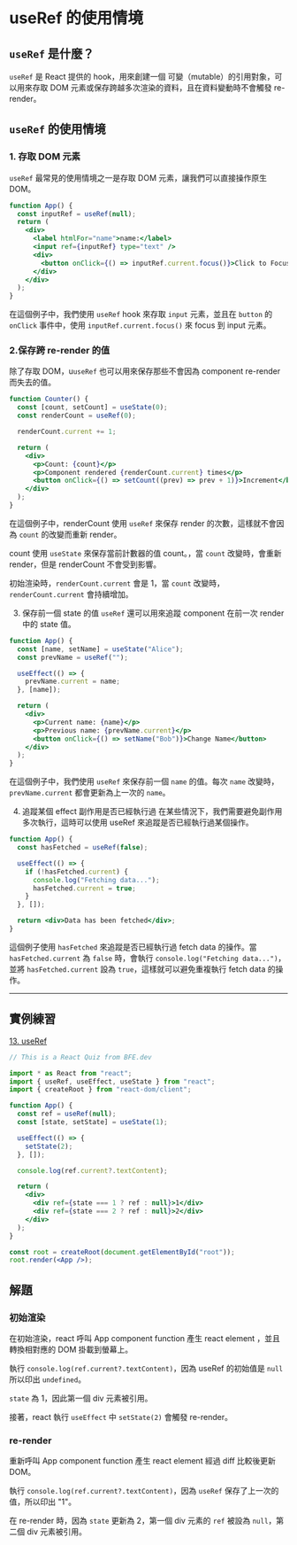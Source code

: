 # useRef 的使用情境

## `useRef` 是什麼？

`useRef` 是 React 提供的 hook，用來創建一個 可變（mutable）的引用對象，可以用來存取 DOM 元素或保存跨越多次渲染的資料，且在資料變動時不會觸發 re-render。

## `useRef` 的使用情境

### 1. 存取 DOM 元素

`useRef` 最常見的使用情境之一是存取 DOM 元素，讓我們可以直接操作原生 DOM。

```jsx live title="index.jsx"
function App() {
  const inputRef = useRef(null);
  return (
    <div>
      <label htmlFor="name">name:</label>
      <input ref={inputRef} type="text" />
      <div>
        <button onClick={() => inputRef.current.focus()}>Click to Focus</button>
      </div>
    </div>
  );
}
```

在這個例子中，我們使用 `useRef` hook 來存取 `input` 元素，並且在 `button` 的 `onClick` 事件中，使用 `inputRef.current.focus()` 來 focus 到 input 元素。

### 2.保存跨 re-render 的值

除了存取 DOM，u`useRef` 也可以用來保存那些不會因為 component re-render 而失去的值。

```jsx live title="index.jsx"
function Counter() {
  const [count, setCount] = useState(0);
  const renderCount = useRef(0);

  renderCount.current += 1;

  return (
    <div>
      <p>Count: {count}</p>
      <p>Component rendered {renderCount.current} times</p>
      <button onClick={() => setCount((prev) => prev + 1)}>Increment</button>
    </div>
  );
}
```

在這個例子中，renderCount 使用 `useRef` 來保存 render 的次數，這樣就不會因為 `count` 的改變而重新 render。

count 使用 `useState` 來保存當前計數器的值 count。，當 `count` 改變時，會重新 render，但是 renderCount 不會受到影響。

初始渲染時，`renderCount.current` 會是 1，當 `count` 改變時，`renderCount.current` 會持續增加。

3. 保存前一個 state 的值
   `useRef` 還可以用來追蹤 component 在前一次 render 中的 state 值。

```jsx live title="index.jsx"
function App() {
  const [name, setName] = useState("Alice");
  const prevName = useRef("");

  useEffect(() => {
    prevName.current = name;
  }, [name]);

  return (
    <div>
      <p>Current name: {name}</p>
      <p>Previous name: {prevName.current}</p>
      <button onClick={() => setName("Bob")}>Change Name</button>
    </div>
  );
}
```

在這個例子中，我們使用 `useRef` 來保存前一個 `name` 的值。每次 `name` 改變時，`prevName.current` 都會更新為上一次的 `name`。

4. 追蹤某個 effect 副作用是否已經執行過
   在某些情況下，我們需要避免副作用多次執行，這時可以使用 useRef 來追蹤是否已經執行過某個操作。

```jsx live title="index.jsx"
function App() {
  const hasFetched = useRef(false);

  useEffect(() => {
    if (!hasFetched.current) {
      console.log("Fetching data...");
      hasFetched.current = true;
    }
  }, []);

  return <div>Data has been fetched</div>;
}
```

這個例子使用 `hasFetched` 來追蹤是否已經執行過 fetch data 的操作。當 `hasFetched.current` 為 `false` 時，會執行 `console.log("Fetching data...")`，並將 `hasFetched.current` 設為 `true`，這樣就可以避免重複執行 fetch data 的操作。

---

## 實例練習

[13. useRef](https://bigfrontend.dev/react-quiz/useRef)

```jsx
// This is a React Quiz from BFE.dev

import * as React from "react";
import { useRef, useEffect, useState } from "react";
import { createRoot } from "react-dom/client";

function App() {
  const ref = useRef(null);
  const [state, setState] = useState(1);

  useEffect(() => {
    setState(2);
  }, []);

  console.log(ref.current?.textContent);

  return (
    <div>
      <div ref={state === 1 ? ref : null}>1</div>
      <div ref={state === 2 ? ref : null}>2</div>
    </div>
  );
}

const root = createRoot(document.getElementById("root"));
root.render(<App />);
```

## 解題

### 初始渲染

在初始渲染，react 呼叫 App component function 產生 react element ，並且轉換相對應的 DOM 掛載到螢幕上。

執行 `console.log(ref.current?.textContent)`，因為 useRef 的初始值是 `null` 所以印出 `undefined`。

`state` 為 1，因此第一個 div 元素被引用。

接著，react 執行 `useEffect` 中 `setState(2)` 會觸發 re-render。

### re-render

重新呼叫 App component function 產生 react element 經過 diff 比較後更新 DOM。

執行 `console.log(ref.current?.textContent)`，因為 `useRef` 保存了上一次的值，所以印出
"1"。

在 re-render 時，因為 `state` 更新為 2，第一個 div 元素的 `ref` 被設為 `null`，第二個 div 元素被引用。
